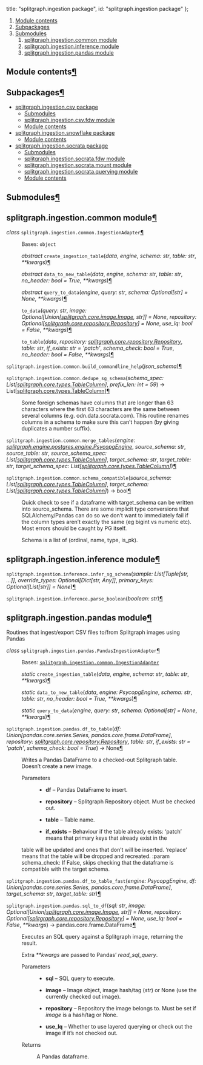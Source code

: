 


  title: "splitgraph.ingestion package",
  id: "splitgraph.ingestion package"
};

<div className=" rst-content"><nav className="toc"><ol className="toc-level toc-level-1"><li className="toc-item toc-item-h2"><a className="toc-link toc-link-h2" href="#module-contents">Module contents</a></li><li className="toc-item toc-item-h2"><a className="toc-link toc-link-h2" href="#subpackages">Subpackages</a></li><li className="toc-item toc-item-h2"><a className="toc-link toc-link-h2" href="#submodules">Submodules</a><ol className="toc-level toc-level-2"><li className="toc-item toc-item-h2"><a className="toc-link toc-link-h2" href="#splitgraphingestioncommon-module">splitgraph.ingestion.common module</a></li><li className="toc-item toc-item-h2"><a className="toc-link toc-link-h2" href="#splitgraphingestioninference-module">splitgraph.ingestion.inference module</a></li><li className="toc-item toc-item-h2"><a className="toc-link toc-link-h2" href="#splitgraphingestionpandas-module">splitgraph.ingestion.pandas module</a></li></ol></li></ol></nav><div className="section" id="module-splitgraph.ingestion">
<span id="module-contents"></span><h2 id="module-contents">Module contents<a className="headerlink" href="#module-splitgraph.ingestion" title="Permalink to this headline">¶</a></h2>
</div><div className="section" id="splitgraph-ingestion-package">

<div className="section" id="subpackages">
<h2 id="subpackages">Subpackages<a className="headerlink" href="#subpackages" title="Permalink to this headline">¶</a></h2>
<div className="toctree-wrapper compound">
<ul>
<li className="toctree-l1"><a className="reference internal" href="splitgraph.ingestion.csv/">splitgraph.ingestion.csv package</a><ul>
<li className="toctree-l2"><a className="reference internal" href="splitgraph.ingestion.csv/#submodules">Submodules</a></li>
<li className="toctree-l2"><a className="reference internal" href="splitgraph.ingestion.csv/#module-splitgraph.ingestion.csv.fdw">splitgraph.ingestion.csv.fdw module</a></li>
<li className="toctree-l2"><a className="reference internal" href="splitgraph.ingestion.csv/#module-splitgraph.ingestion.csv">Module contents</a></li>
</ul>
</li>
<li className="toctree-l1"><a className="reference internal" href="splitgraph.ingestion.snowflake/">splitgraph.ingestion.snowflake package</a><ul>
<li className="toctree-l2"><a className="reference internal" href="splitgraph.ingestion.snowflake/#module-splitgraph.ingestion.snowflake">Module contents</a></li>
</ul>
</li>
<li className="toctree-l1"><a className="reference internal" href="splitgraph.ingestion.socrata/">splitgraph.ingestion.socrata package</a><ul>
<li className="toctree-l2"><a className="reference internal" href="splitgraph.ingestion.socrata/#submodules">Submodules</a></li>
<li className="toctree-l2"><a className="reference internal" href="splitgraph.ingestion.socrata/#module-splitgraph.ingestion.socrata.fdw">splitgraph.ingestion.socrata.fdw module</a></li>
<li className="toctree-l2"><a className="reference internal" href="splitgraph.ingestion.socrata/#module-splitgraph.ingestion.socrata.mount">splitgraph.ingestion.socrata.mount module</a></li>
<li className="toctree-l2"><a className="reference internal" href="splitgraph.ingestion.socrata/#module-splitgraph.ingestion.socrata.querying">splitgraph.ingestion.socrata.querying module</a></li>
<li className="toctree-l2"><a className="reference internal" href="splitgraph.ingestion.socrata/#module-splitgraph.ingestion.socrata">Module contents</a></li>
</ul>
</li>
</ul>
</div>
</div>
<div className="section" id="submodules">
<h2 id="submodules">Submodules<a className="headerlink" href="#submodules" title="Permalink to this headline">¶</a></h2>
</div>
<div className="section" id="module-splitgraph.ingestion.common">
<span id="splitgraph-ingestion-common-module"></span><h2 id="splitgraphingestioncommon-module">splitgraph.ingestion.common module<a className="headerlink" href="#module-splitgraph.ingestion.common" title="Permalink to this headline">¶</a></h2>
<dl className="py class">
<dt id="splitgraph.ingestion.common.IngestionAdapter">
<em className="property"><span className="pre">class</span> </em><code className="sig-prename descclassname"><span className="pre">splitgraph.ingestion.common.</span></code><code className="sig-name descname"><span className="pre">IngestionAdapter</span></code><a className="headerlink" href="#splitgraph.ingestion.common.IngestionAdapter" title="Permalink to this definition">¶</a></dt>
<dd><p>Bases: <code className="xref py py-class docutils literal notranslate"><span className="pre">object</span></code></p>
<dl className="py method">
<dt id="splitgraph.ingestion.common.IngestionAdapter.create_ingestion_table">
<em className="property"><span className="pre">abstract</span> </em><code className="sig-name descname"><span className="pre">create_ingestion_table</span></code><span className="sig-paren">(</span><em className="sig-param"><span className="n"><span className="pre">data</span></span></em>, <em className="sig-param"><span className="n"><span className="pre">engine</span></span></em>, <em className="sig-param"><span className="n"><span className="pre">schema</span></span><span className="p"><span className="pre">:</span></span> <span className="n"><span className="pre">str</span></span></em>, <em className="sig-param"><span className="n"><span className="pre">table</span></span><span className="p"><span className="pre">:</span></span> <span className="n"><span className="pre">str</span></span></em>, <em className="sig-param"><span className="o"><span className="pre">**</span></span><span className="n"><span className="pre">kwargs</span></span></em><span className="sig-paren">)</span><a className="headerlink" href="#splitgraph.ingestion.common.IngestionAdapter.create_ingestion_table" title="Permalink to this definition">¶</a></dt>
<dd></dd></dl>

<dl className="py method">
<dt id="splitgraph.ingestion.common.IngestionAdapter.data_to_new_table">
<em className="property"><span className="pre">abstract</span> </em><code className="sig-name descname"><span className="pre">data_to_new_table</span></code><span className="sig-paren">(</span><em className="sig-param"><span className="n"><span className="pre">data</span></span></em>, <em className="sig-param"><span className="n"><span className="pre">engine</span></span></em>, <em className="sig-param"><span className="n"><span className="pre">schema</span></span><span className="p"><span className="pre">:</span></span> <span className="n"><span className="pre">str</span></span></em>, <em className="sig-param"><span className="n"><span className="pre">table</span></span><span className="p"><span className="pre">:</span></span> <span className="n"><span className="pre">str</span></span></em>, <em className="sig-param"><span className="n"><span className="pre">no_header</span></span><span className="p"><span className="pre">:</span></span> <span className="n"><span className="pre">bool</span></span> <span className="o"><span className="pre">=</span></span> <span className="default_value"><span className="pre">True</span></span></em>, <em className="sig-param"><span className="o"><span className="pre">**</span></span><span className="n"><span className="pre">kwargs</span></span></em><span className="sig-paren">)</span><a className="headerlink" href="#splitgraph.ingestion.common.IngestionAdapter.data_to_new_table" title="Permalink to this definition">¶</a></dt>
<dd></dd></dl>

<dl className="py method">
<dt id="splitgraph.ingestion.common.IngestionAdapter.query_to_data">
<em className="property"><span className="pre">abstract</span> </em><code className="sig-name descname"><span className="pre">query_to_data</span></code><span className="sig-paren">(</span><em className="sig-param"><span className="n"><span className="pre">engine</span></span></em>, <em className="sig-param"><span className="n"><span className="pre">query</span></span><span className="p"><span className="pre">:</span></span> <span className="n"><span className="pre">str</span></span></em>, <em className="sig-param"><span className="n"><span className="pre">schema</span></span><span className="p"><span className="pre">:</span></span> <span className="n"><span className="pre">Optional</span><span className="p"><span className="pre">[</span></span><span className="pre">str</span><span className="p"><span className="pre">]</span></span></span> <span className="o"><span className="pre">=</span></span> <span className="default_value"><span className="pre">None</span></span></em>, <em className="sig-param"><span className="o"><span className="pre">**</span></span><span className="n"><span className="pre">kwargs</span></span></em><span className="sig-paren">)</span><a className="headerlink" href="#splitgraph.ingestion.common.IngestionAdapter.query_to_data" title="Permalink to this definition">¶</a></dt>
<dd></dd></dl>

<dl className="py method">
<dt id="splitgraph.ingestion.common.IngestionAdapter.to_data">
<code className="sig-name descname"><span className="pre">to_data</span></code><span className="sig-paren">(</span><em className="sig-param"><span className="n"><span className="pre">query</span></span><span className="p"><span className="pre">:</span></span> <span className="n"><span className="pre">str</span></span></em>, <em className="sig-param"><span className="n"><span className="pre">image</span></span><span className="p"><span className="pre">:</span></span> <span className="n"><span className="pre">Optional</span><span className="p"><span className="pre">[</span></span><span className="pre">Union</span><span className="p"><span className="pre">[</span></span><a className="reference internal" href="splitgraph.core/#splitgraph.core.image.Image" title="splitgraph.core.image.Image"><span className="pre">splitgraph.core.image.Image</span></a><span className="p"><span className="pre">,</span> </span><span className="pre">str</span><span className="p"><span className="pre">]</span></span><span className="p"><span className="pre">]</span></span></span> <span className="o"><span className="pre">=</span></span> <span className="default_value"><span className="pre">None</span></span></em>, <em className="sig-param"><span className="n"><span className="pre">repository</span></span><span className="p"><span className="pre">:</span></span> <span className="n"><span className="pre">Optional</span><span className="p"><span className="pre">[</span></span><a className="reference internal" href="splitgraph.core/#splitgraph.core.repository.Repository" title="splitgraph.core.repository.Repository"><span className="pre">splitgraph.core.repository.Repository</span></a><span className="p"><span className="pre">]</span></span></span> <span className="o"><span className="pre">=</span></span> <span className="default_value"><span className="pre">None</span></span></em>, <em className="sig-param"><span className="n"><span className="pre">use_lq</span></span><span className="p"><span className="pre">:</span></span> <span className="n"><span className="pre">bool</span></span> <span className="o"><span className="pre">=</span></span> <span className="default_value"><span className="pre">False</span></span></em>, <em className="sig-param"><span className="o"><span className="pre">**</span></span><span className="n"><span className="pre">kwargs</span></span></em><span className="sig-paren">)</span><a className="headerlink" href="#splitgraph.ingestion.common.IngestionAdapter.to_data" title="Permalink to this definition">¶</a></dt>
<dd></dd></dl>

<dl className="py method">
<dt id="splitgraph.ingestion.common.IngestionAdapter.to_table">
<code className="sig-name descname"><span className="pre">to_table</span></code><span className="sig-paren">(</span><em className="sig-param"><span className="n"><span className="pre">data</span></span></em>, <em className="sig-param"><span className="n"><span className="pre">repository</span></span><span className="p"><span className="pre">:</span></span> <span className="n"><a className="reference internal" href="splitgraph.core/#splitgraph.core.repository.Repository" title="splitgraph.core.repository.Repository"><span className="pre">splitgraph.core.repository.Repository</span></a></span></em>, <em className="sig-param"><span className="n"><span className="pre">table</span></span><span className="p"><span className="pre">:</span></span> <span className="n"><span className="pre">str</span></span></em>, <em className="sig-param"><span className="n"><span className="pre">if_exists</span></span><span className="p"><span className="pre">:</span></span> <span className="n"><span className="pre">str</span></span> <span className="o"><span className="pre">=</span></span> <span className="default_value"><span className="pre">'patch'</span></span></em>, <em className="sig-param"><span className="n"><span className="pre">schema_check</span></span><span className="p"><span className="pre">:</span></span> <span className="n"><span className="pre">bool</span></span> <span className="o"><span className="pre">=</span></span> <span className="default_value"><span className="pre">True</span></span></em>, <em className="sig-param"><span className="n"><span className="pre">no_header</span></span><span className="p"><span className="pre">:</span></span> <span className="n"><span className="pre">bool</span></span> <span className="o"><span className="pre">=</span></span> <span className="default_value"><span className="pre">False</span></span></em>, <em className="sig-param"><span className="o"><span className="pre">**</span></span><span className="n"><span className="pre">kwargs</span></span></em><span className="sig-paren">)</span><a className="headerlink" href="#splitgraph.ingestion.common.IngestionAdapter.to_table" title="Permalink to this definition">¶</a></dt>
<dd></dd></dl>

</dd></dl>

<dl className="py function">
<dt id="splitgraph.ingestion.common.build_commandline_help">
<code className="sig-prename descclassname"><span className="pre">splitgraph.ingestion.common.</span></code><code className="sig-name descname"><span className="pre">build_commandline_help</span></code><span className="sig-paren">(</span><em className="sig-param"><span className="n"><span className="pre">json_schema</span></span></em><span className="sig-paren">)</span><a className="headerlink" href="#splitgraph.ingestion.common.build_commandline_help" title="Permalink to this definition">¶</a></dt>
<dd></dd></dl>

<dl className="py function">
<dt id="splitgraph.ingestion.common.dedupe_sg_schema">
<code className="sig-prename descclassname"><span className="pre">splitgraph.ingestion.common.</span></code><code className="sig-name descname"><span className="pre">dedupe_sg_schema</span></code><span className="sig-paren">(</span><em className="sig-param"><span className="n"><span className="pre">schema_spec</span></span><span className="p"><span className="pre">:</span></span> <span className="n"><span className="pre">List</span><span className="p"><span className="pre">[</span></span><a className="reference internal" href="splitgraph.core/#splitgraph.core.types.TableColumn" title="splitgraph.core.types.TableColumn"><span className="pre">splitgraph.core.types.TableColumn</span></a><span className="p"><span className="pre">]</span></span></span></em>, <em className="sig-param"><span className="n"><span className="pre">prefix_len</span></span><span className="p"><span className="pre">:</span></span> <span className="n"><span className="pre">int</span></span> <span className="o"><span className="pre">=</span></span> <span className="default_value"><span className="pre">59</span></span></em><span className="sig-paren">)</span> → <span className="pre">List</span><span className="p"><span className="pre">[</span></span><a className="reference internal" href="splitgraph.core/#splitgraph.core.types.TableColumn" title="splitgraph.core.types.TableColumn"><span className="pre">splitgraph.core.types.TableColumn</span></a><span className="p"><span className="pre">]</span></span><a className="headerlink" href="#splitgraph.ingestion.common.dedupe_sg_schema" title="Permalink to this definition">¶</a></dt>
<dd><p>Some foreign schemas have columns that are longer than 63 characters
where the first 63 characters are the same between several columns
(e.g. odn.data.socrata.com). This routine renames columns in a schema
to make sure this can’t happen (by giving duplicates a number suffix).</p>
</dd></dl>

<dl className="py function">
<dt id="splitgraph.ingestion.common.merge_tables">
<code className="sig-prename descclassname"><span className="pre">splitgraph.ingestion.common.</span></code><code className="sig-name descname"><span className="pre">merge_tables</span></code><span className="sig-paren">(</span><em className="sig-param"><span className="n"><span className="pre">engine</span></span><span className="p"><span className="pre">:</span></span> <span className="n"><a className="reference internal" href="splitgraph.engine.postgres/#splitgraph.engine.postgres.engine.PsycopgEngine" title="splitgraph.engine.postgres.engine.PsycopgEngine"><span className="pre">splitgraph.engine.postgres.engine.PsycopgEngine</span></a></span></em>, <em className="sig-param"><span className="n"><span className="pre">source_schema</span></span><span className="p"><span className="pre">:</span></span> <span className="n"><span className="pre">str</span></span></em>, <em className="sig-param"><span className="n"><span className="pre">source_table</span></span><span className="p"><span className="pre">:</span></span> <span className="n"><span className="pre">str</span></span></em>, <em className="sig-param"><span className="n"><span className="pre">source_schema_spec</span></span><span className="p"><span className="pre">:</span></span> <span className="n"><span className="pre">List</span><span className="p"><span className="pre">[</span></span><a className="reference internal" href="splitgraph.core/#splitgraph.core.types.TableColumn" title="splitgraph.core.types.TableColumn"><span className="pre">splitgraph.core.types.TableColumn</span></a><span className="p"><span className="pre">]</span></span></span></em>, <em className="sig-param"><span className="n"><span className="pre">target_schema</span></span><span className="p"><span className="pre">:</span></span> <span className="n"><span className="pre">str</span></span></em>, <em className="sig-param"><span className="n"><span className="pre">target_table</span></span><span className="p"><span className="pre">:</span></span> <span className="n"><span className="pre">str</span></span></em>, <em className="sig-param"><span className="n"><span className="pre">target_schema_spec</span></span><span className="p"><span className="pre">:</span></span> <span className="n"><span className="pre">List</span><span className="p"><span className="pre">[</span></span><a className="reference internal" href="splitgraph.core/#splitgraph.core.types.TableColumn" title="splitgraph.core.types.TableColumn"><span className="pre">splitgraph.core.types.TableColumn</span></a><span className="p"><span className="pre">]</span></span></span></em><span className="sig-paren">)</span><a className="headerlink" href="#splitgraph.ingestion.common.merge_tables" title="Permalink to this definition">¶</a></dt>
<dd></dd></dl>

<dl className="py function">
<dt id="splitgraph.ingestion.common.schema_compatible">
<code className="sig-prename descclassname"><span className="pre">splitgraph.ingestion.common.</span></code><code className="sig-name descname"><span className="pre">schema_compatible</span></code><span className="sig-paren">(</span><em className="sig-param"><span className="n"><span className="pre">source_schema</span></span><span className="p"><span className="pre">:</span></span> <span className="n"><span className="pre">List</span><span className="p"><span className="pre">[</span></span><a className="reference internal" href="splitgraph.core/#splitgraph.core.types.TableColumn" title="splitgraph.core.types.TableColumn"><span className="pre">splitgraph.core.types.TableColumn</span></a><span className="p"><span className="pre">]</span></span></span></em>, <em className="sig-param"><span className="n"><span className="pre">target_schema</span></span><span className="p"><span className="pre">:</span></span> <span className="n"><span className="pre">List</span><span className="p"><span className="pre">[</span></span><a className="reference internal" href="splitgraph.core/#splitgraph.core.types.TableColumn" title="splitgraph.core.types.TableColumn"><span className="pre">splitgraph.core.types.TableColumn</span></a><span className="p"><span className="pre">]</span></span></span></em><span className="sig-paren">)</span> → <span className="pre">bool</span><a className="headerlink" href="#splitgraph.ingestion.common.schema_compatible" title="Permalink to this definition">¶</a></dt>
<dd><p>Quick check to see if a dataframe with target_schema can be written into source_schema.
There are some implicit type conversions that SQLAlchemy/Pandas can do so we don’t want to immediately fail
if the column types aren’t exactly the same (eg bigint vs numeric etc). Most errors should be caught by PG itself.</p>
<p>Schema is a list of (ordinal, name, type, is_pk).</p>
</dd></dl>

</div>
<div className="section" id="module-splitgraph.ingestion.inference">
<span id="splitgraph-ingestion-inference-module"></span><h2 id="splitgraphingestioninference-module">splitgraph.ingestion.inference module<a className="headerlink" href="#module-splitgraph.ingestion.inference" title="Permalink to this headline">¶</a></h2>
<dl className="py function">
<dt id="splitgraph.ingestion.inference.infer_sg_schema">
<code className="sig-prename descclassname"><span className="pre">splitgraph.ingestion.inference.</span></code><code className="sig-name descname"><span className="pre">infer_sg_schema</span></code><span className="sig-paren">(</span><em className="sig-param"><span className="n"><span className="pre">sample</span></span><span className="p"><span className="pre">:</span></span> <span className="n"><span className="pre">List</span><span className="p"><span className="pre">[</span></span><span className="pre">Tuple</span><span className="p"><span className="pre">[</span></span><span className="pre">str</span><span className="p"><span className="pre">,</span> </span><span className="p"><span className="pre">…</span></span><span className="p"><span className="pre">]</span></span><span className="p"><span className="pre">]</span></span></span></em>, <em className="sig-param"><span className="n"><span className="pre">override_types</span></span><span className="p"><span className="pre">:</span></span> <span className="n"><span className="pre">Optional</span><span className="p"><span className="pre">[</span></span><span className="pre">Dict</span><span className="p"><span className="pre">[</span></span><span className="pre">str</span><span className="p"><span className="pre">,</span> </span><span className="pre">Any</span><span className="p"><span className="pre">]</span></span><span className="p"><span className="pre">]</span></span></span></em>, <em className="sig-param"><span className="n"><span className="pre">primary_keys</span></span><span className="p"><span className="pre">:</span></span> <span className="n"><span className="pre">Optional</span><span className="p"><span className="pre">[</span></span><span className="pre">List</span><span className="p"><span className="pre">[</span></span><span className="pre">str</span><span className="p"><span className="pre">]</span></span><span className="p"><span className="pre">]</span></span></span> <span className="o"><span className="pre">=</span></span> <span className="default_value"><span className="pre">None</span></span></em><span className="sig-paren">)</span><a className="headerlink" href="#splitgraph.ingestion.inference.infer_sg_schema" title="Permalink to this definition">¶</a></dt>
<dd></dd></dl>

<dl className="py function">
<dt id="splitgraph.ingestion.inference.parse_boolean">
<code className="sig-prename descclassname"><span className="pre">splitgraph.ingestion.inference.</span></code><code className="sig-name descname"><span className="pre">parse_boolean</span></code><span className="sig-paren">(</span><em className="sig-param"><span className="n"><span className="pre">boolean</span></span><span className="p"><span className="pre">:</span></span> <span className="n"><span className="pre">str</span></span></em><span className="sig-paren">)</span><a className="headerlink" href="#splitgraph.ingestion.inference.parse_boolean" title="Permalink to this definition">¶</a></dt>
<dd></dd></dl>

</div>
<div className="section" id="module-splitgraph.ingestion.pandas">
<span id="splitgraph-ingestion-pandas-module"></span><h2 id="splitgraphingestionpandas-module">splitgraph.ingestion.pandas module<a className="headerlink" href="#module-splitgraph.ingestion.pandas" title="Permalink to this headline">¶</a></h2>
<p>Routines that ingest/export CSV files to/from Splitgraph images using Pandas</p>
<dl className="py class">
<dt id="splitgraph.ingestion.pandas.PandasIngestionAdapter">
<em className="property"><span className="pre">class</span> </em><code className="sig-prename descclassname"><span className="pre">splitgraph.ingestion.pandas.</span></code><code className="sig-name descname"><span className="pre">PandasIngestionAdapter</span></code><a className="headerlink" href="#splitgraph.ingestion.pandas.PandasIngestionAdapter" title="Permalink to this definition">¶</a></dt>
<dd><p>Bases: <a className="reference internal" href="#splitgraph.ingestion.common.IngestionAdapter" title="splitgraph.ingestion.common.IngestionAdapter"><code className="xref py py-class docutils literal notranslate"><span className="pre">splitgraph.ingestion.common.IngestionAdapter</span></code></a></p>
<dl className="py method">
<dt id="splitgraph.ingestion.pandas.PandasIngestionAdapter.create_ingestion_table">
<em className="property"><span className="pre">static</span> </em><code className="sig-name descname"><span className="pre">create_ingestion_table</span></code><span className="sig-paren">(</span><em className="sig-param"><span className="n"><span className="pre">data</span></span></em>, <em className="sig-param"><span className="n"><span className="pre">engine</span></span></em>, <em className="sig-param"><span className="n"><span className="pre">schema</span></span><span className="p"><span className="pre">:</span></span> <span className="n"><span className="pre">str</span></span></em>, <em className="sig-param"><span className="n"><span className="pre">table</span></span><span className="p"><span className="pre">:</span></span> <span className="n"><span className="pre">str</span></span></em>, <em className="sig-param"><span className="o"><span className="pre">**</span></span><span className="n"><span className="pre">kwargs</span></span></em><span className="sig-paren">)</span><a className="headerlink" href="#splitgraph.ingestion.pandas.PandasIngestionAdapter.create_ingestion_table" title="Permalink to this definition">¶</a></dt>
<dd></dd></dl>

<dl className="py method">
<dt id="splitgraph.ingestion.pandas.PandasIngestionAdapter.data_to_new_table">
<em className="property"><span className="pre">static</span> </em><code className="sig-name descname"><span className="pre">data_to_new_table</span></code><span className="sig-paren">(</span><em className="sig-param"><span className="n"><span className="pre">data</span></span></em>, <em className="sig-param"><span className="n"><span className="pre">engine</span></span><span className="p"><span className="pre">:</span></span> <span className="n"><span className="pre">PsycopgEngine</span></span></em>, <em className="sig-param"><span className="n"><span className="pre">schema</span></span><span className="p"><span className="pre">:</span></span> <span className="n"><span className="pre">str</span></span></em>, <em className="sig-param"><span className="n"><span className="pre">table</span></span><span className="p"><span className="pre">:</span></span> <span className="n"><span className="pre">str</span></span></em>, <em className="sig-param"><span className="n"><span className="pre">no_header</span></span><span className="p"><span className="pre">:</span></span> <span className="n"><span className="pre">bool</span></span> <span className="o"><span className="pre">=</span></span> <span className="default_value"><span className="pre">True</span></span></em>, <em className="sig-param"><span className="o"><span className="pre">**</span></span><span className="n"><span className="pre">kwargs</span></span></em><span className="sig-paren">)</span><a className="headerlink" href="#splitgraph.ingestion.pandas.PandasIngestionAdapter.data_to_new_table" title="Permalink to this definition">¶</a></dt>
<dd></dd></dl>

<dl className="py method">
<dt id="splitgraph.ingestion.pandas.PandasIngestionAdapter.query_to_data">
<em className="property"><span className="pre">static</span> </em><code className="sig-name descname"><span className="pre">query_to_data</span></code><span className="sig-paren">(</span><em className="sig-param"><span className="n"><span className="pre">engine</span></span></em>, <em className="sig-param"><span className="n"><span className="pre">query</span></span><span className="p"><span className="pre">:</span></span> <span className="n"><span className="pre">str</span></span></em>, <em className="sig-param"><span className="n"><span className="pre">schema</span></span><span className="p"><span className="pre">:</span></span> <span className="n"><span className="pre">Optional</span><span className="p"><span className="pre">[</span></span><span className="pre">str</span><span className="p"><span className="pre">]</span></span></span> <span className="o"><span className="pre">=</span></span> <span className="default_value"><span className="pre">None</span></span></em>, <em className="sig-param"><span className="o"><span className="pre">**</span></span><span className="n"><span className="pre">kwargs</span></span></em><span className="sig-paren">)</span><a className="headerlink" href="#splitgraph.ingestion.pandas.PandasIngestionAdapter.query_to_data" title="Permalink to this definition">¶</a></dt>
<dd></dd></dl>

</dd></dl>

<dl className="py function">
<dt id="splitgraph.ingestion.pandas.df_to_table">
<code className="sig-prename descclassname"><span className="pre">splitgraph.ingestion.pandas.</span></code><code className="sig-name descname"><span className="pre">df_to_table</span></code><span className="sig-paren">(</span><em className="sig-param"><span className="n"><span className="pre">df</span></span><span className="p"><span className="pre">:</span></span> <span className="n"><span className="pre">Union</span><span className="p"><span className="pre">[</span></span><span className="pre">pandas.core.series.Series</span><span className="p"><span className="pre">,</span> </span><span className="pre">pandas.core.frame.DataFrame</span><span className="p"><span className="pre">]</span></span></span></em>, <em className="sig-param"><span className="n"><span className="pre">repository</span></span><span className="p"><span className="pre">:</span></span> <span className="n"><a className="reference internal" href="splitgraph.core/#splitgraph.core.repository.Repository" title="splitgraph.core.repository.Repository"><span className="pre">splitgraph.core.repository.Repository</span></a></span></em>, <em className="sig-param"><span className="n"><span className="pre">table</span></span><span className="p"><span className="pre">:</span></span> <span className="n"><span className="pre">str</span></span></em>, <em className="sig-param"><span className="n"><span className="pre">if_exists</span></span><span className="p"><span className="pre">:</span></span> <span className="n"><span className="pre">str</span></span> <span className="o"><span className="pre">=</span></span> <span className="default_value"><span className="pre">'patch'</span></span></em>, <em className="sig-param"><span className="n"><span className="pre">schema_check</span></span><span className="p"><span className="pre">:</span></span> <span className="n"><span className="pre">bool</span></span> <span className="o"><span className="pre">=</span></span> <span className="default_value"><span className="pre">True</span></span></em><span className="sig-paren">)</span> → <span className="pre">None</span><a className="headerlink" href="#splitgraph.ingestion.pandas.df_to_table" title="Permalink to this definition">¶</a></dt>
<dd><p>Writes a Pandas DataFrame to a checked-out Splitgraph table. Doesn’t create a new image.</p>
<dl className="field-list simple">
<dt className="field-odd">Parameters</dt>
<dd className="field-odd"><ul className="simple">
<li><p><strong>df</strong> – Pandas DataFrame to insert.</p></li>
<li><p><strong>repository</strong> – Splitgraph Repository object. Must be checked out.</p></li>
<li><p><strong>table</strong> – Table name.</p></li>
<li><p><strong>if_exists</strong> – Behaviour if the table already exists: ‘patch’ means that primary keys that already exist in the</p></li>
</ul>
</dd>
</dl>
<p>table will be updated and ones that don’t will be inserted. ‘replace’ means that the table will be dropped and
recreated.
:param schema_check: If False, skips checking that the dataframe is compatible with the target schema.</p>
</dd></dl>

<dl className="py function">
<dt id="splitgraph.ingestion.pandas.df_to_table_fast">
<code className="sig-prename descclassname"><span className="pre">splitgraph.ingestion.pandas.</span></code><code className="sig-name descname"><span className="pre">df_to_table_fast</span></code><span className="sig-paren">(</span><em className="sig-param"><span className="n"><span className="pre">engine</span></span><span className="p"><span className="pre">:</span></span> <span className="n"><span className="pre">PsycopgEngine</span></span></em>, <em className="sig-param"><span className="n"><span className="pre">df</span></span><span className="p"><span className="pre">:</span></span> <span className="n"><span className="pre">Union</span><span className="p"><span className="pre">[</span></span><span className="pre">pandas.core.series.Series</span><span className="p"><span className="pre">,</span> </span><span className="pre">pandas.core.frame.DataFrame</span><span className="p"><span className="pre">]</span></span></span></em>, <em className="sig-param"><span className="n"><span className="pre">target_schema</span></span><span className="p"><span className="pre">:</span></span> <span className="n"><span className="pre">str</span></span></em>, <em className="sig-param"><span className="n"><span className="pre">target_table</span></span><span className="p"><span className="pre">:</span></span> <span className="n"><span className="pre">str</span></span></em><span className="sig-paren">)</span><a className="headerlink" href="#splitgraph.ingestion.pandas.df_to_table_fast" title="Permalink to this definition">¶</a></dt>
<dd></dd></dl>

<dl className="py function">
<dt id="splitgraph.ingestion.pandas.sql_to_df">
<code className="sig-prename descclassname"><span className="pre">splitgraph.ingestion.pandas.</span></code><code className="sig-name descname"><span className="pre">sql_to_df</span></code><span className="sig-paren">(</span><em className="sig-param"><span className="n"><span className="pre">sql</span></span><span className="p"><span className="pre">:</span></span> <span className="n"><span className="pre">str</span></span></em>, <em className="sig-param"><span className="n"><span className="pre">image</span></span><span className="p"><span className="pre">:</span></span> <span className="n"><span className="pre">Optional</span><span className="p"><span className="pre">[</span></span><span className="pre">Union</span><span className="p"><span className="pre">[</span></span><a className="reference internal" href="splitgraph.core/#splitgraph.core.image.Image" title="splitgraph.core.image.Image"><span className="pre">splitgraph.core.image.Image</span></a><span className="p"><span className="pre">,</span> </span><span className="pre">str</span><span className="p"><span className="pre">]</span></span><span className="p"><span className="pre">]</span></span></span> <span className="o"><span className="pre">=</span></span> <span className="default_value"><span className="pre">None</span></span></em>, <em className="sig-param"><span className="n"><span className="pre">repository</span></span><span className="p"><span className="pre">:</span></span> <span className="n"><span className="pre">Optional</span><span className="p"><span className="pre">[</span></span><a className="reference internal" href="splitgraph.core/#splitgraph.core.repository.Repository" title="splitgraph.core.repository.Repository"><span className="pre">splitgraph.core.repository.Repository</span></a><span className="p"><span className="pre">]</span></span></span> <span className="o"><span className="pre">=</span></span> <span className="default_value"><span className="pre">None</span></span></em>, <em className="sig-param"><span className="n"><span className="pre">use_lq</span></span><span className="p"><span className="pre">:</span></span> <span className="n"><span className="pre">bool</span></span> <span className="o"><span className="pre">=</span></span> <span className="default_value"><span className="pre">False</span></span></em>, <em className="sig-param"><span className="o"><span className="pre">**</span></span><span className="n"><span className="pre">kwargs</span></span></em><span className="sig-paren">)</span> → <span className="pre">pandas.core.frame.DataFrame</span><a className="headerlink" href="#splitgraph.ingestion.pandas.sql_to_df" title="Permalink to this definition">¶</a></dt>
<dd><p>Executes an SQL query against a Splitgraph image, returning the result.</p>
<p>Extra <cite>**kwargs</cite> are passed to Pandas’ <cite>read_sql_query</cite>.</p>
<dl className="field-list simple">
<dt className="field-odd">Parameters</dt>
<dd className="field-odd"><ul className="simple">
<li><p><strong>sql</strong> – SQL query to execute.</p></li>
<li><p><strong>image</strong> – Image object, image hash/tag (<cite>str</cite>) or None (use the currently checked out image).</p></li>
<li><p><strong>repository</strong> – Repository the image belongs to. Must be set if <cite>image</cite> is a hash/tag or None.</p></li>
<li><p><strong>use_lq</strong> – Whether to use layered querying or check out the image if it’s not checked out.</p></li>
</ul>
</dd>
<dt className="field-even">Returns</dt>
<dd className="field-even"><p>A Pandas dataframe.</p>
</dd>
</dl>
</dd></dl>

</div>

</div>
</div>
